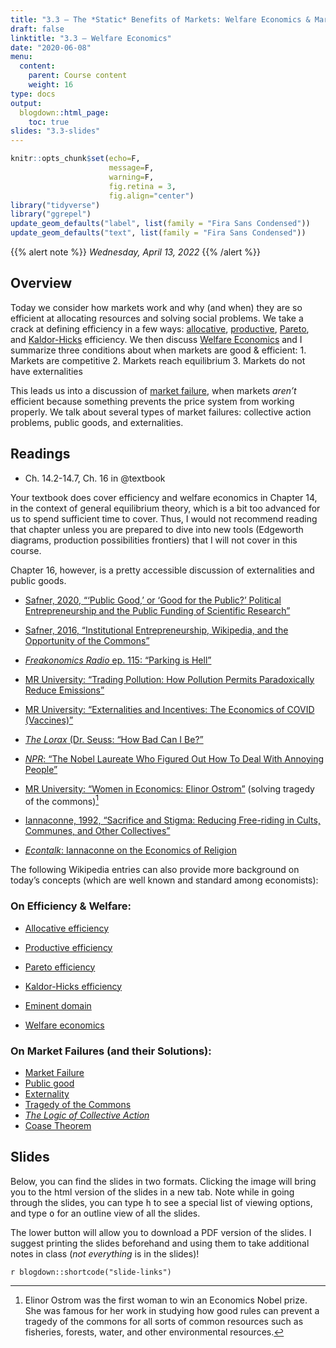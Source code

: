 ```yaml
---
title: "3.3 — The *Static* Benefits of Markets: Welfare Economics & Market Failure — Class Content"
draft: false
linktitle: "3.3 — Welfare Economics"
date: "2020-06-08"
menu:
  content:
    parent: Course content
    weight: 16
type: docs
output:
  blogdown::html_page:
    toc: true
slides: "3.3-slides"
---
```


```r
knitr::opts_chunk$set(echo=F,
                      message=F,
                      warning=F,
                      fig.retina = 3,
                      fig.align="center")
library("tidyverse")
library("ggrepel")
update_geom_defaults("label", list(family = "Fira Sans Condensed"))
update_geom_defaults("text", list(family = "Fira Sans Condensed"))
```

{{% alert note %}}
*Wednesday, April 13, 2022*
{{% /alert %}}

## <i class="fas fa-info-circle fa-lg"></i> Overview

Today we consider how markets work and why (and when) they are so efficient at allocating resources and solving social problems. We take a crack at defining efficiency in a few ways: [allocative](https://en.wikipedia.org/wiki/Allocative_efficiency), [productive](https://en.wikipedia.org/wiki/Productive_efficiency), [Pareto](https://en.wikipedia.org/wiki/Pareto_efficiency), and [Kaldor-Hicks](https://en.wikipedia.org/wiki/Kaldor%E2%80%93Hicks_efficiency) efficiency. We then discuss [Welfare Economics](https://en.wikipedia.org/wiki/Welfare_economics) and I summarize three conditions about when markets are good & efficient:
1. Markets are competitive
2. Markets reach equilibrium
3. Markets do not have externalities

This leads us into a discussion of [market failure](https://en.wikipedia.org/wiki/Market_failure), when markets *aren’t* efficient because something prevents the price system from working properly. We talk about several types of market failures: collective action problems, public goods, and externalities.

## <i class="fas fa-book-reader fa-lg"></i> Readings

- <i class="fas fas fa-book"></i> Ch. 14.2-14.7, Ch. 16 in @textbook

Your textbook does cover efficiency and welfare economics in Chapter 14, in the context of general equilibrium theory, which is a bit too advanced for us to spend sufficient time to cover. Thus, I would not recommend reading that chapter unless you are prepared to dive into new tools (Edgeworth diagrams, production possibilities frontiers) that I will not cover in this course.

Chapter 16, however, is a pretty accessible discussion of externalities and public goods.

- [<i class="fas fa-file-pdf"></i> Safner, 2020, "'Public Good,' or 'Good for the Public?' Political Entrepreneurship and the Public Funding of Scientific Research"](https://ryansafner.com/publication/public-good-or-good-for-the-public/)
- [<i class="fas fa-file-pdf"></i> Safner, 2016, "Institutional Entrepreneurship, Wikipedia, and the Opportunity of the Commons"](https://ryansafner.com/publication/institutional-entrepreneurship-wikipedia-and-the-opportunity-of-the-commons/)

- [<i class="fas fa-podcast"></i> *Freakonomics Radio* ep. 115: "Parking is Hell"](https://freakonomics.com/podcast/parking-is-hell-a-new-freakonomics-radio-podcast/)
- [<i class="fab fa-youtube"></i> MR University: "Trading Pollution: How Pollution Permits Paradoxically Reduce Emissions"](https://www.youtube.com/watch?v=9tUb3MDrgEc) 
- [<i class="fab fa-youtube"></i> MR University: "Externalities and Incentives: The Economics of COVID (Vaccines)"](https://www.youtube.com/watch?v=2EFG6dvtQ6M)
- [<i class="fab fa-youtube"></i> *The Lorax* (Dr. Seuss: "How Bad Can I Be?"](https://www.youtube.com/watch?v=W_HUdf89hI8)
- [<i class="fas fa-podcast"></i> *NPR*: "The Nobel Laureate Who Figured Out How To Deal With Annoying People"](https://www.npr.org/sections/money/2013/09/10/218526472/the-nobel-prizewinner-who-figured-out-how-to-deal-with-annoying-people)
- [<i class="fab fa-youtube"></i> MR University: "Women in Economics: Elinor Ostrom"](https://learn.mru.org/women-economics-series-elinor-ostrom/) (solving tragedy of the commons)^[Elinor Ostrom was the first woman to win an Economics Nobel prize. She was famous for her work in studying how good rules can prevent a tragedy of the commons for all sorts of common resources such as fisheries, forests, water, and other environmental resources.]
- [<i class="fas fa-file-pdf"></i> Iannaconne, 1992, "Sacrifice and Stigma: Reducing Free-riding in Cults, Communes, and Other Collectives"](/readings/Iannaconne-1992.pdf)
- [<i class="fas fa-podcast"></i> *Econtalk*: Iannaconne on the Economics of Religion](https://www.econtalk.org/the-economics-of-religion/)

The following Wikipedia entries can also provide more background on today’s concepts (which are well known and standard among economists):

### On Efficiency & Welfare:

- [<i class="fab fa-wikipedia-w"></i> Allocative efficiency](https://en.wikipedia.org/wiki/Allocative_efficiency)
- [<i class="fab fa-wikipedia-w"></i> Productive efficiency](https://en.wikipedia.org/wiki/Productive_efficiency)
- [<i class="fab fa-wikipedia-w"></i> Pareto efficiency](https://en.wikipedia.org/wiki/Pareto_efficiency)
- [<i class="fab fa-wikipedia-w"></i> Kaldor-Hicks efficiency](https://en.wikipedia.org/wiki/Kaldor-Hicks_efficiency)
- [<i class="fab fa-wikipedia-w"></i> Eminent domain](https://en.wikipedia.org/wiki/Eminent_domain)

- [<i class="fab fa-wikipedia-w"></i> Welfare economics](https://en.wikipedia.org/wiki/Welfare_economics)

### On Market Failures (and their Solutions):

- [<i class="fab fa-wikipedia-w"></i> Market Failure](https://en.wikipedia.org/wiki/Market_failure)
- [<i class="fab fa-wikipedia-w"></i> Public good](https://en.wikipedia.org/wiki/Public_good_(economics))
- [<i class="fab fa-wikipedia-w"></i> Externality](https://en.wikipedia.org/wiki/Externality)
- [<i class="fab fa-wikipedia-w"></i> Tragedy of the Commons](https://en.wikipedia.org/wiki/Tragedy_of_the_Commons)
- [<i class="fab fa-wikipedia-w"></i> *The Logic of Collective Action*](https://en.wikipedia.org/wiki/The_Logic_of_Collective_Action)
- [<i class="fab fa-wikipedia-w"></i> Coase Theorem](https://en.wikipedia.org/wiki/Coase_theorem)

## <i class="fas fa-chalkboard-teacher"></i> Slides

Below, you can find the slides in two formats. Clicking the image will bring you to the html version of the slides in a new tab. Note while in going through the slides, you can type <kbd>h</kbd> to see a special list of viewing options, and type <kbd>o</kbd> for an outline view of all the slides.

The lower button will allow you to download a PDF version of the slides. I suggest printing the slides beforehand and using them to take additional notes in class (*not everything* is in the slides)!

`r blogdown::shortcode("slide-links")`
